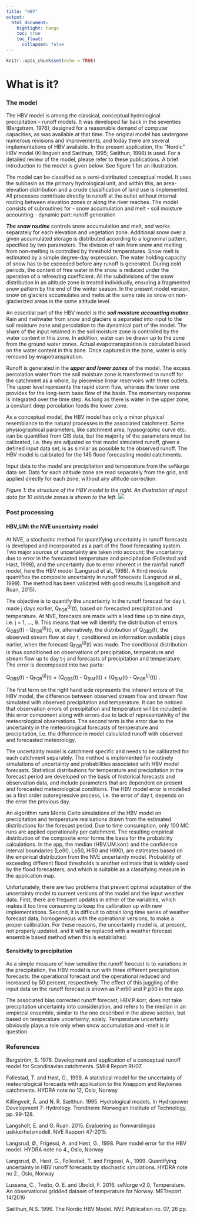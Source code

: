 ```yaml
---
title: "HBV"
output: 
  html_document:
    highlight: tango
    toc: true
    toc_float:
      collapsed: false
---
```


```r
knitr::opts_chunk$set(echo = TRUE)
```


# What is it?
### The model

The HBV model is among the classical, conceptual hydrological precipitation – runoff models. It was developed far back in the seventies (Bergstrøm, 1976), designed for a reasonable demand of computer capacities, as was available at that time. The original model has undergone numerous revisions and improvements, and today there are several implementations of HBV available. In the present application, the “Nordic” HBV model (Killingveit and Sælthun, 1995; Sælthun, 1996) is used. For a detailed review of the model, please refer to these publications. A brief introduction to the model is given below. See figure 1 for an illustration.

The model can be classified as a semi-distributed conceptual model. It uses the subbasin as the primary hydrological unit, and within this, an area-elevation distribution and a crude classification of land use is implemented. All processes contribute directly to runoff at the outlet without internal routing between elevation zones or along the river reaches. The model consists of subroutines for 
-	snow accumulation and melt 
-	soil moisture accounting
-	dynamic part: runoff generation

***The snow routine*** controls snow accumulation and melt, and works separately for each elevation and vegetation zone. Additional snow over a given accumulated storage is distributed according to a lognormal pattern, specified by two parameters. The division of rain from snow and melting from non-melting is controlled by threshold temperatures. Snow melt is estimated by a simple degree-day expression. The water holding capacity of snow has to be exceeded before any runoff is generated. During cold periods, the content of free water in the snow is reduced under the operation of a refreezing coefficient. All the subdivisions of the snow distribution in an altitude zone is treated individually, ensuring a fragmented snow pattern by the end of the winter season. In the present model version, snow on glaciers accumulates and melts at the same rate as snow on non-glacierized areas in the same altitude level.

An essential part of the HBV model is the ***soil moisture accounting routine***. Rain and meltwater from snow and glaciers is separated into input to the soil moisture zone and percolation to the dynamical part of the model. The share of the input retained in the soil moisture zone is controlled by the water content in this zone. In addition, water can be drawn up to the zone from the ground water zones. Actual evapotranspiration is calculated based on the water content in this zone. Once captured in the zone, water is only removed by evapotranspiration.

Runoff is generated in the ***upper and lower zones*** of the model. The excess percolation water from the soil moisture zone is transformed to runoff for the catchment as a whole, by piecewise linear reservoirs with three outlets. The upper level represents the rapid storm flow, whereas the lower one provides for the long-term base flow of the basin. The momentary response is integrated over the time step. As long as there is water in the upper zone, a constant deep percolation feeds the lower zone.

As a conceptual model, the HBV model has only a minor physical resemblance to the natural processes in the associated catchment. Some physiographical parameters, like catchment area, hypsographic curve etc. can be quantified from GIS data, but the majority of the parameters must be calibrated, i.e. they are adjusted so that model simulated runoff, given a defined input data set, is as similar as possible to the observed runoff. The HBV model is calibrated for the 145 flood forecasting model catchments.

Input data to the model are precipitation and temperature from the seNorge data set. Data for each altitude zone are read separately from the grid, and applied directly for each zone, without any altitude correction.

*Figure 1: the structure of the HBV model to the right. An illustration of input data for 10 altitude zones is shown to the left.* ![](images/HBV_struktur.JPG)

### Post processing
#### HBV_UM: the NVE uncertainty model

At NVE, a stochastic method for quantifying uncertainty in runoff forecasts is developed and incorporated as a part of the flood forecasting system. Two major sources of uncertainty are taken into account; the uncertainty due to error in the forecasted temperature and precipitation (Follestad and Høst, 1998), and the uncertainty due to error inherent in the rainfall runoff model, here the HBV model (Langsrud et al., 1998). A third module quantifies the composite uncertainty in runoff forecasts (Langsrud et al., 1999). The method has been validated with good results (Langsholt and Ruan, 2015).

The objective is to quantify the uncertainty in the runoff forecast for day t, made j days earlier, Q<sub>FOR</sub><sup>(j)</sup>(t), based on forecasted precipitation and temperature. At NVE, forecasts are made with a lead time up to nine days, i.e. j = 1, …, 9. This means that we will identify the distribution of errors Q<sub>OBS</sub>(t) - Q<sub>FOR</sub><sup>(j)</sup>(t), or, alternatively, the distribution of Q<sub>OBS</sub>(t), the observed stream flow at day t, conditioned on information available j days earlier, when the forecast Q<sub>FOR</sub><sup>(j)</sup>(t) was made. The conditional distribution is thus conditioned on observations of precipitation, temperature and stream flow up to day t-j and forecasts of precipitation and temperature. The error is decomposed into two parts:

Q<sub>OBS</sub>(t) - Q<sub>FOR</sub><sup>(j)</sup>(t) = (Q<sub>OBS</sub>(t) - Q<sub>SIM</sub>(t)) + (Q<sub>SIM</sub>(t) - Q<sub>FOR</sub><sup>(j)</sup>(t)) .

The first term on the right hand side represents the inherent errors of the HBV model, the difference between observed stream flow and stream flow simulated with observed precipitation and temperature. It can be noticed that observation errors of precipitation and temperature will be included in this error component along with errors due to lack of representativity of the meteorological observations. The second term is the error due to the uncertainty in the meteorological forecasts of temperature and precipitation, i.e. the difference in model calculated runoff with observed and forecasted meteorology.

The uncertainty model is catchment specific and needs to be calibrated for each catchment separately. The method is implemented for routinely simulations of uncertainty and probabilities associated with HBV model forecasts. Statistical distributions for temperature and precipitation in the forecast period are developed on the basis of historical forecasts and observation data, and include parameters that are dependent on present and forecasted meteorological conditions. The HBV model error is modelled as a first order autoregressive process, i.e. the error of day t, depends on the error the previous day.

An algorithm runs Monte Carlo simulations of the HBV model on precipitation and temperature realisations drawn from the estimated distributions for the forecast period. Due to time consumption, only 100 MC runs are applied operationally per catchment. The resulting empirical distribution of the composite error forms the basis for the probability calculations. In the app, the median (HBV.UM.korr) and the confidence interval boundaries (Lo90, Lo50, Hi50 and Hi90), are estimates based on the empirical distribution from the NVE uncertainty model. Probability of exceeding different flood thresholds is another estimate that is widely used by the flood forecasters, and which is suitable as a classifying measure in the application map.

Unfortunately, there are two problems that prevent optimal adaptation of the uncertainty model to current versions of the model and the input weather data. First, there are frequent updates in either of the variables, which makes it too time consuming to keep the calibration up with new implementations. Second, it is difficult to obtain long time series of weather forecast data, homogeneous with the operational versions, to make a proper calibration. For these reasons, the uncertainty model is, at present, not properly updated, and it will be replaced with a weather forecast ensemble based method when this is established.

#### Sensitivity to precipitation

As a simple measure of how sensitive the runoff forecast is to variations in the precipitation, the HBV model is run with three different precipitation forecasts: the operational forecast and the operational reduced and increased by 50 percent, respectively. The effect of this juggling of the input data on the runoff forecast is shown as P.m50 and P.p50 in the app. 

The associated bias corrected runoff forecast, HBV.P.korr, does not take precipitation uncertainty into consideration, and refers to the median in an empirical ensemble, similar to the one described in the above section, but based on temperature uncertainty, solely. Temperature uncertainty obviously plays a role only when snow accumulation and -melt is in question.

### References

Bergström, S. 1976. Development and application of a conceptual runoff model for Scandinavian catchments. SMHI Report RH07. 

Follestad, T. and Høst, G., 1998. A statistical model for the uncertainty of meteorological forecasts with application to the Knappom and Røykenes catchments. HYDRA note no 12, Oslo, Norway

Killingveit, Å. and N. R. Sælthun. 1995. Hydrological models. In Hydropower Development 7: Hydrology. Trondheim: Norwegian Institute of Technology, pp. 99-128.

Langsholt, E. and G. Ruan. 2015. Evaluering av flomvarslingas usikkerhetsmodell. NVE Rapport 47-2015.

Langsrud, Ø., Frigessi, A. and Høst, G., 1998. Pure model error for the HBV model. HYDRA note no 4., Oslo, Norway

Langsrud, Ø., Høst, G., Follestad, T. and Frigessi, A., 1999. Quantifying uncertainty in HBV runoff forecasts by stochastic simulations. HYDRA note no 2., Oslo, Norway

Lussana, C., Tveito, O. E. and Uboldi, F. 2016. seNorge v2.0, Temperature. An observational gridded dataset of temperature for Norway. METreport 14/2016

Sælthun, N.S. 1996. The Nordic HBV Model. NVE Publication no. 07, 26 pp.




